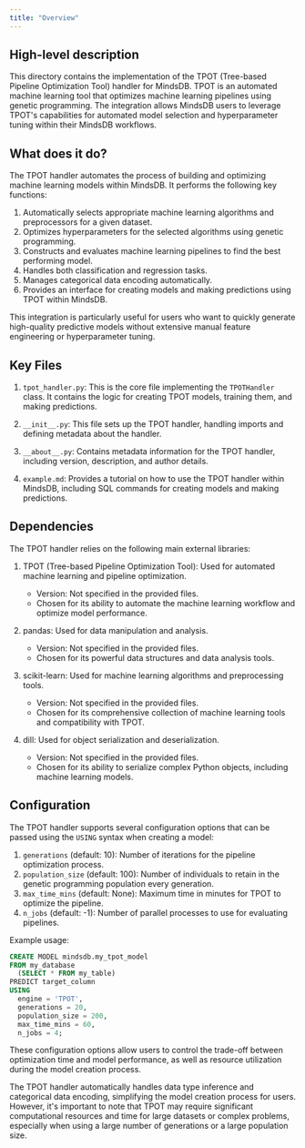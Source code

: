 ```yaml
---
title: "Overview"
---
```


## High-level description
This directory contains the implementation of the TPOT (Tree-based Pipeline Optimization Tool) handler for MindsDB. TPOT is an automated machine learning tool that optimizes machine learning pipelines using genetic programming. The integration allows MindsDB users to leverage TPOT's capabilities for automated model selection and hyperparameter tuning within their MindsDB workflows.

## What does it do?
The TPOT handler automates the process of building and optimizing machine learning models within MindsDB. It performs the following key functions:

1. Automatically selects appropriate machine learning algorithms and preprocessors for a given dataset.
2. Optimizes hyperparameters for the selected algorithms using genetic programming.
3. Constructs and evaluates machine learning pipelines to find the best performing model.
4. Handles both classification and regression tasks.
5. Manages categorical data encoding automatically.
6. Provides an interface for creating models and making predictions using TPOT within MindsDB.

This integration is particularly useful for users who want to quickly generate high-quality predictive models without extensive manual feature engineering or hyperparameter tuning.

## Key Files
1. `tpot_handler.py`: This is the core file implementing the `TPOTHandler` class. It contains the logic for creating TPOT models, training them, and making predictions.

2. `__init__.py`: This file sets up the TPOT handler, handling imports and defining metadata about the handler.

3. `__about__.py`: Contains metadata information for the TPOT handler, including version, description, and author details.

4. `example.md`: Provides a tutorial on how to use the TPOT handler within MindsDB, including SQL commands for creating models and making predictions.

## Dependencies
The TPOT handler relies on the following main external libraries:

1. TPOT (Tree-based Pipeline Optimization Tool): Used for automated machine learning and pipeline optimization.
   - Version: Not specified in the provided files.
   - Chosen for its ability to automate the machine learning workflow and optimize model performance.

2. pandas: Used for data manipulation and analysis.
   - Version: Not specified in the provided files.
   - Chosen for its powerful data structures and data analysis tools.

3. scikit-learn: Used for machine learning algorithms and preprocessing tools.
   - Version: Not specified in the provided files.
   - Chosen for its comprehensive collection of machine learning tools and compatibility with TPOT.

4. dill: Used for object serialization and deserialization.
   - Version: Not specified in the provided files.
   - Chosen for its ability to serialize complex Python objects, including machine learning models.

## Configuration
The TPOT handler supports several configuration options that can be passed using the `USING` syntax when creating a model:

1. `generations` (default: 10): Number of iterations for the pipeline optimization process.
2. `population_size` (default: 100): Number of individuals to retain in the genetic programming population every generation.
3. `max_time_mins` (default: None): Maximum time in minutes for TPOT to optimize the pipeline.
4. `n_jobs` (default: -1): Number of parallel processes to use for evaluating pipelines.

Example usage:
```sql
CREATE MODEL mindsdb.my_tpot_model
FROM my_database
  (SELECT * FROM my_table)
PREDICT target_column
USING
  engine = 'TPOT',
  generations = 20,
  population_size = 200,
  max_time_mins = 60,
  n_jobs = 4;
```

These configuration options allow users to control the trade-off between optimization time and model performance, as well as resource utilization during the model creation process.

The TPOT handler automatically handles data type inference and categorical data encoding, simplifying the model creation process for users. However, it's important to note that TPOT may require significant computational resources and time for large datasets or complex problems, especially when using a large number of generations or a large population size.